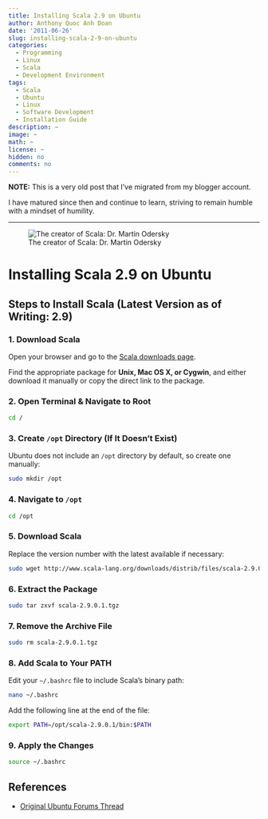 ```yaml
---
title: Installing Scala 2.9 on Ubuntu
author: Anthony Quoc Anh Doan
date: '2011-06-26'
slug: installing-scala-2-9-on-ubuntu
categories:
  - Programming
  - Linux
  - Scala
  - Development Environment
tags:
  - Scala
  - Ubuntu
  - Linux
  - Software Development
  - Installation Guide
description: ~
image: ~
math: ~
license: ~
hidden: no
comments: no 
---
```


**NOTE:**
This is a very old post that I've migrated from my blogger account.

I have matured since then and continue to learn, striving to remain humble with a mindset of humility.

---

![The creator of Scala: Dr. Martin Odersky](images/odersky.jpeg)

# Installing Scala 2.9 on Ubuntu  

## Steps to Install Scala (Latest Version as of Writing: 2.9)  

### 1. Download Scala  
Open your browser and go to the [Scala downloads page](http://www.scala-lang.org/downloads).  

Find the appropriate package for **Unix, Mac OS X, or Cygwin**, and either download it manually or copy the direct link to the package.  

### 2. Open Terminal & Navigate to Root  
```bash
cd /
```  

### 3. Create `/opt` Directory (If It Doesn't Exist)  
Ubuntu does not include an `/opt` directory by default, so create one manually:  
```bash
sudo mkdir /opt  
```

### 4. Navigate to `/opt`  
```bash
cd /opt  
```

### 5. Download Scala  
Replace the version number with the latest available if necessary:  
```bash
sudo wget http://www.scala-lang.org/downloads/distrib/files/scala-2.9.0.1.tgz  
```

### 6. Extract the Package  
```bash
sudo tar zxvf scala-2.9.0.1.tgz  
```

### 7. Remove the Archive File  
```bash
sudo rm scala-2.9.0.1.tgz  
```

### 8. Add Scala to Your PATH  
Edit your `~/.bashrc` file to include Scala’s binary path:  
```bash
nano ~/.bashrc  
```
Add the following line at the end of the file:  
```bash
export PATH=/opt/scala-2.9.0.1/bin:$PATH  
```

### 9. Apply the Changes  
```bash
source ~/.bashrc  
```

## References  
- [Original Ubuntu Forums Thread](http://ubuntuforums.org/showthread.php?t=1623824)  
